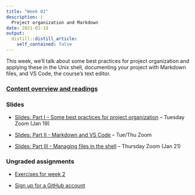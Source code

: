 ```yaml
---
title: "Week 02"
description: |
  Project organization and Markdown
date: 2021-01-18
output:
  distill::distill_article:
    self_contained: false
---
```


This week, we'll talk about some best practices for project organization
and applying these in the Unix shell, documenting your project with Markdown files,
and VS Code, the course's text editor.

### [Content overview and readings](../../w02_readings.html)

### Slides

- [Slides: Part I -- Some best practices for project
  organization](slides/02-1-proj-org.html) -- Tuesday Zoom (Jan 19)

- [Slides: Part II - Markdown and VS Code](slides/02-2-md.html) -- Tue/Thu Zoom

- [Slides: Part III - Managing files in the shell](slides/02-3-shfiles.html) -- Thursday Zoom (Jan 21)

### Ungraded assignments

- [Exercises for week 2](../../w02_exercises.html)

- [Sign up for a GitHub account](../../w02_UA_github-signup.html)
